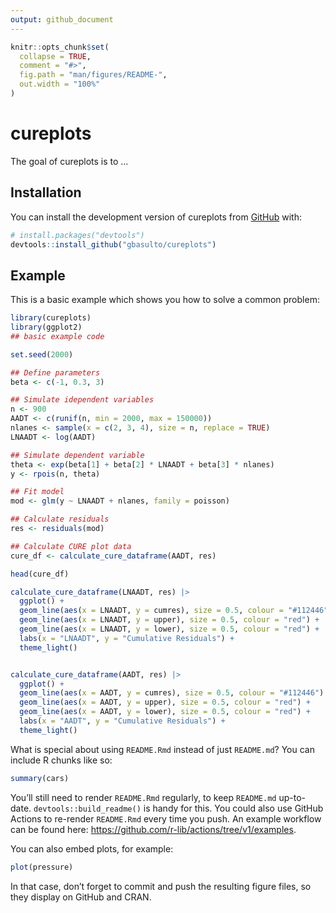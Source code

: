 ```yaml
---
output: github_document
---
```


<!-- README.md is generated from README.Rmd. Please edit that file -->

```r
knitr::opts_chunk$set(
  collapse = TRUE,
  comment = "#>",
  fig.path = "man/figures/README-",
  out.width = "100%"
)
```

# cureplots

<!-- badges: start -->
<!-- badges: end -->

The goal of cureplots is to ...

## Installation

You can install the development version of cureplots from [GitHub](https://github.com/) with:

``` r
# install.packages("devtools")
devtools::install_github("gbasulto/cureplots")
```

## Example

This is a basic example which shows you how to solve a common problem:

```r
library(cureplots)
library(ggplot2)
## basic example code

set.seed(2000)

## Define parameters
beta <- c(-1, 0.3, 3)

## Simulate idependent variables
n <- 900
AADT <- c(runif(n, min = 2000, max = 150000))
nlanes <- sample(x = c(2, 3, 4), size = n, replace = TRUE)
LNAADT <- log(AADT)

## Simulate dependent variable
theta <- exp(beta[1] + beta[2] * LNAADT + beta[3] * nlanes)
y <- rpois(n, theta)

## Fit model
mod <- glm(y ~ LNAADT + nlanes, family = poisson)

## Calculate residuals
res <- residuals(mod)

## Calculate CURE plot data
cure_df <- calculate_cure_dataframe(AADT, res)

head(cure_df)

calculate_cure_dataframe(LNAADT, res) |>
  ggplot() +
  geom_line(aes(x = LNAADT, y = cumres), size = 0.5, colour = "#112446") +
  geom_line(aes(x = LNAADT, y = upper), size = 0.5, colour = "red") +
  geom_line(aes(x = LNAADT, y = lower), size = 0.5, colour = "red") +
  labs(x = "LNAADT", y = "Cumulative Residuals") +
  theme_light()


calculate_cure_dataframe(AADT, res) |>
  ggplot() +
  geom_line(aes(x = AADT, y = cumres), size = 0.5, colour = "#112446") +
  geom_line(aes(x = AADT, y = upper), size = 0.5, colour = "red") +
  geom_line(aes(x = AADT, y = lower), size = 0.5, colour = "red") +
  labs(x = "AADT", y = "Cumulative Residuals") +
  theme_light()
```

What is special about using `README.Rmd` instead of just `README.md`? You can include R chunks like so:

```r
summary(cars)
```

You'll still need to render `README.Rmd` regularly, to keep `README.md` up-to-date. `devtools::build_readme()` is handy for this. You could also use GitHub Actions to re-render `README.Rmd` every time you push. An example workflow can be found here: <https://github.com/r-lib/actions/tree/v1/examples>.

You can also embed plots, for example:

```r
plot(pressure)
```

In that case, don't forget to commit and push the resulting figure files, so they display on GitHub and CRAN.
